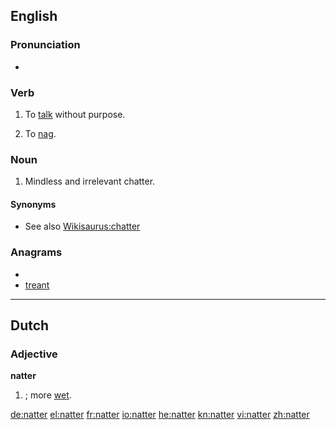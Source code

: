 {{also|Natter}}
==English==

===Pronunciation===
* {{rhymes|ætə(r)}}

===Verb===
{{en-verb}}

# {{colloquial}} To [[talk]] without purpose.
# {{Scottish English}} To [[nag]].

===Noun===
{{en-noun}}

# {{colloquial}} Mindless and irrelevant chatter.

====Synonyms====
* See also [[Wikisaurus:chatter]]

===Anagrams===
* {{alphagram|aenrtt}}
* [[treant#English|treant]]

----

==Dutch==

===Adjective===
'''natter'''

# {{comparative of|nat#Dutch|nat|nodot=1|lang=Dutch}}; more [[wet]].

[[de:natter]]
[[el:natter]]
[[fr:natter]]
[[io:natter]]
[[he:natter]]
[[kn:natter]]
[[vi:natter]]
[[zh:natter]]